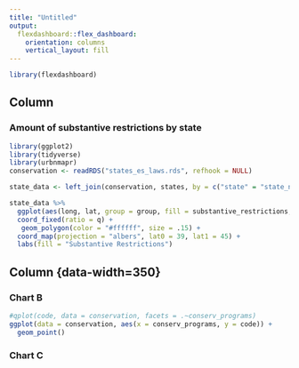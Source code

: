 ```yaml
---
title: "Untitled"
output: 
  flexdashboard::flex_dashboard:
    orientation: columns
    vertical_layout: fill
---
```


```r
library(flexdashboard)
```

Column {data-width=650}
-----------------------------------------------------------------------

### Amount of substantive restrictions by state

```r
library(ggplot2)
library(tidyverse)
library(urbnmapr)
conservation <- readRDS("states_es_laws.rds", refhook = NULL)

state_data <- left_join(conservation, states, by = c("state" = "state_name")) 

state_data %>%
  ggplot(aes(long, lat, group = group, fill = substantive_restrictions, color=code)) +
  coord_fixed(ratio = q) +
   geom_polygon(color = "#ffffff", size = .15) +
  coord_map(projection = "albers", lat0 = 39, lat1 = 45) +
  labs(fill = "Substantive Restrictions")
```

Column {data-width=350}  {data-height=700}
-----------------------------------------------------------------------

### Chart B

```r
#qplot(code, data = conservation, facets = .~conserv_programs)
ggplot(data = conservation, aes(x = conserv_programs, y = code)) + 
  geom_point()

```

### Chart C

```r

```

